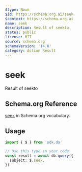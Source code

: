 ```yaml
---
$type: Noun
$id: https://schema.org.ai/seek
$context: https://schema.org.ai
name: seek
description: Result of seekto
status: public
license: MIT
source: schema.org
schemaVersion: '14.0'
category: Action Result
---
```


# seek

Result of seekto

## Schema.org Reference

[seek](https://schema.org/SeekToAction) in Schema.org vocabulary.

## Usage

```typescript
import { $ } from 'sdk.do'

// Use this type in your code
const result = await db.query({
  subject: $.seek,
})
```
